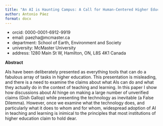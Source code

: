 ```yaml
---
title: "An AI is Haunting Campus: A Call for Human-Centered Higher Education"
author: Antonio Páez
format: docx
---
```


- orcid: 0000-0001-6912-9919
- email: paezha@mcmaster.ca
- department: School of Earth, Environment and Society
- university: McMaster University
- address: 1280 Main St W, Hamilton, ON, L8S 4K1 Canada

**Abstract**

AIs have been deliberately presented as everything tools that can do a fabulous array of tasks in higher education. This presentation is misleading, and there is a need to examine the claims about what AIs can do and what they actually do in the context of teaching and learning.  In this paper I show how discussions about AI hinge on making a large number of unverified claims (Gish Gallop) while presenting the technology as inevitable (a False Dilemma). However, once we examine what the technology does, and particularly what it does to whom and for whom, widespread adoption of AI in teaching and learning is inimical to the principles that most institutions of higher education claim to hold dear.


